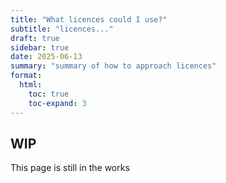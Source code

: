 ```yaml
---
title: "What licences could I use?"
subtitle: "licences..."
draft: true
sidebar: true
date: 2025-06-13
summary: "summary of how to approach licences"
format:
  html:
    toc: true
    toc-expand: 3
---
```


::: callout-caution
## WIP

This page is still in the works
:::